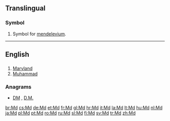 {{also|MD|M.D.|Md|.md|m.d.|m/d|Md.}}
==Translingual==

===Symbol===
{{head|mul}}

# {{context|element symbol|lang=mul}} Symbol for [[mendelevium]].

----

==English==

==={{abbreviation-old|en}}===
{{head|en}}

# [[Maryland]]
# [[Muhammad]]

===Anagrams===
* [[DM#English|DM]] , [[D.M.#English|D.M.]]

[[br:Md]]
[[cs:Md]]
[[de:Md]]
[[et:Md]]
[[fr:Md]]
[[gl:Md]]
[[hr:Md]]
[[it:Md]]
[[la:Md]]
[[lt:Md]]
[[hu:Md]]
[[nl:Md]]
[[ja:Md]]
[[pl:Md]]
[[pt:Md]]
[[ro:Md]]
[[ru:Md]]
[[sl:Md]]
[[fi:Md]]
[[sv:Md]]
[[tr:Md]]
[[zh:Md]]